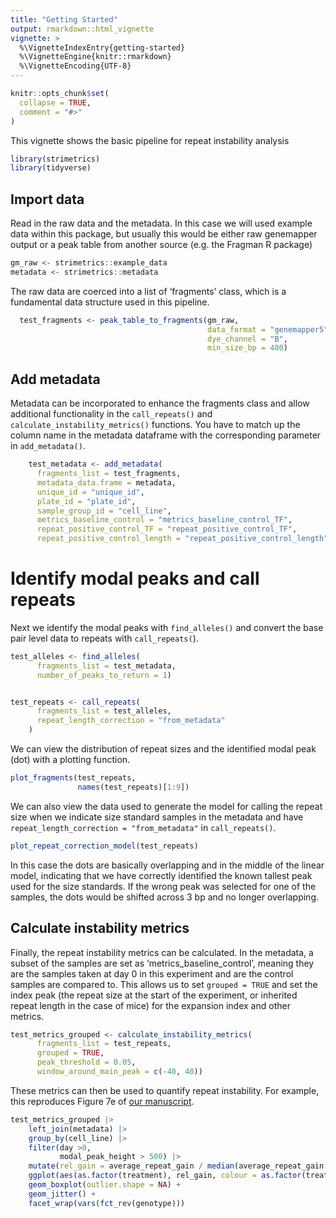 ```yaml
---
title: "Getting Started"
output: rmarkdown::html_vignette
vignette: >
  %\VignetteIndexEntry{getting-started}
  %\VignetteEngine{knitr::rmarkdown}
  %\VignetteEncoding{UTF-8}
---
```


```r
knitr::opts_chunk$set(
  collapse = TRUE,
  comment = "#>"
)
```

This vignette shows the basic pipeline for repeat instability analysis

```r
library(strimetrics)
library(tidyverse)
```

## Import data

Read in the raw data and the metadata. In this case we will used example data within this package, but usually this would be either raw genemapper output or a peak table from another source (e.g. the Fragman R package)

```r
gm_raw <- strimetrics::example_data
metadata <- strimetrics::metadata
```

The raw data are coerced into a list of 'fragments' class, which is a fundamental data structure used in this pipeline.

```r


  test_fragments <- peak_table_to_fragments(gm_raw,
                                            data_format = "genemapper5",
                                            dye_channel = "B",
                                            min_size_bp = 400)
```

## Add metadata

Metadata can be incorporated to enhance the fragments class and allow additional functionality in the `call_repeats()` and `calculate_instability_metrics()` functions. You have to match up the column name in the metadata dataframe with the corresponding parameter in `add_metadata()`.

```r
    test_metadata <- add_metadata(
      fragments_list = test_fragments,
      metadata_data.frame = metadata,
      unique_id = "unique_id",
      plate_id = "plate_id",
      sample_group_id = "cell_line",
      metrics_baseline_control = "metrics_baseline_control_TF",
      repeat_positive_control_TF = "repeat_positive_control_TF",
      repeat_positive_control_length = "repeat_positive_control_length")

```

# Identify modal peaks and call repeats

Next we identify the modal peaks with `find_alleles()` and convert the base pair level data to repeats with `call_repeats(`).

```r
test_alleles <- find_alleles(
      fragments_list = test_metadata,
      number_of_peaks_to_return = 1)


test_repeats <- call_repeats(
      fragments_list = test_alleles,
      repeat_length_correction = "from_metadata"
    )
```

We can view the distribution of repeat sizes and the identified modal peak (dot) with a plotting function.

```r

plot_fragments(test_repeats,
               names(test_repeats)[1:9])

```

We can also view the data used to generate the model for calling the repeat size when we indicate size standard samples in the metadata and have `repeat_length_correction = "from_metadata"` in `call_repeats()`.

```r

plot_repeat_correction_model(test_repeats)


```

In this case the dots are basically overlapping and in the middle of the linear model, indicating that we have correctly identified the known tallest peak used for the size standards. If the wrong peak was selected for one of the samples, the dots would be shifted across 3 bp and no longer overlapping.

## Calculate instability metrics

Finally, the repeat instability metrics can be calculated. In the metadata, a subset of the samples are set as 'metrics_baseline_control', meaning they are the samples taken at day 0 in this experiment and are the control samples are compared to. This allows us to set `grouped = TRUE` and set the index peak (the repeat size at the start of the experiment, or inherited repeat length in the case of mice) for the expansion index and other metrics.

```r
test_metrics_grouped <- calculate_instability_metrics(
      fragments_list = test_repeats,
      grouped = TRUE,
      peak_threshold = 0.05,
      window_around_main_peak = c(-40, 40))
```

These metrics can then be used to quantify repeat instability. For example, this reproduces Figure 7e of [our manuscript](https://www.biorxiv.org/content/10.1101/2023.07.25.550489v1).

```r
test_metrics_grouped |>
    left_join(metadata) |>
    group_by(cell_line) |>
    filter(day >0,
           modal_peak_height > 500) |>
    mutate(rel_gain = average_repeat_gain / median(average_repeat_gain[which(treatment == 0)])) |>
    ggplot(aes(as.factor(treatment), rel_gain, colour = as.factor(treatment))) +
    geom_boxplot(outlier.shape = NA) +
    geom_jitter() +
    facet_wrap(vars(fct_rev(genotype)))
  
  

```
